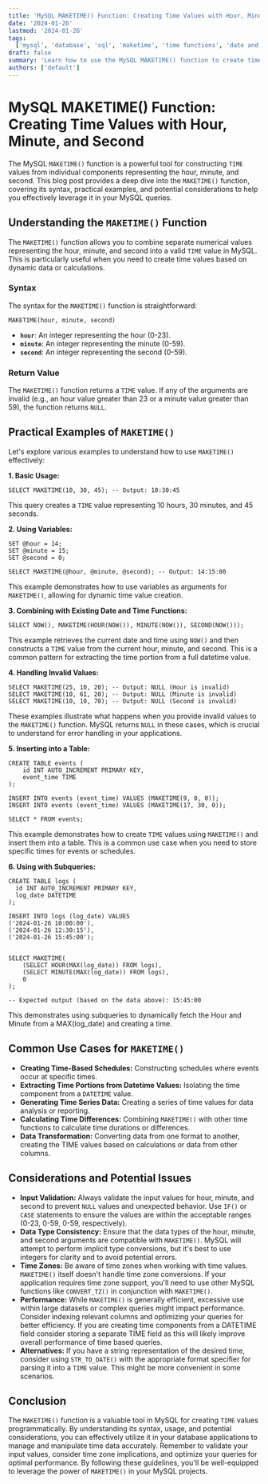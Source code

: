 ```yaml
---
title: 'MySQL MAKETIME() Function: Creating Time Values with Hour, Minute, and Second'
date: '2024-01-26'
lastmod: '2024-01-26'
tags:
  ['mysql', 'database', 'sql', 'maketime', 'time functions', 'date and time', 'database management']
draft: false
summary: 'Learn how to use the MySQL MAKETIME() function to create time values from separate hour, minute, and second components. This comprehensive guide covers syntax, usage examples, common use cases, and potential issues, making you a MAKETIME() expert.'
authors: ['default']
---
```


# MySQL MAKETIME() Function: Creating Time Values with Hour, Minute, and Second

The MySQL `MAKETIME()` function is a powerful tool for constructing `TIME` values from individual components representing the hour, minute, and second. This blog post provides a deep dive into the `MAKETIME()` function, covering its syntax, practical examples, and potential considerations to help you effectively leverage it in your MySQL queries.

## Understanding the `MAKETIME()` Function

The `MAKETIME()` function allows you to combine separate numerical values representing the hour, minute, and second into a valid `TIME` value in MySQL. This is particularly useful when you need to create time values based on dynamic data or calculations.

### Syntax

The syntax for the `MAKETIME()` function is straightforward:

```plaintext
MAKETIME(hour, minute, second)
```

- **`hour`**: An integer representing the hour (0-23).
- **`minute`**: An integer representing the minute (0-59).
- **`second`**: An integer representing the second (0-59).

### Return Value

The `MAKETIME()` function returns a `TIME` value. If any of the arguments are invalid (e.g., an hour value greater than 23 or a minute value greater than 59), the function returns `NULL`.

## Practical Examples of `MAKETIME()`

Let's explore various examples to understand how to use `MAKETIME()` effectively:

**1. Basic Usage:**

```plaintext
SELECT MAKETIME(10, 30, 45); -- Output: 10:30:45
```

This query creates a `TIME` value representing 10 hours, 30 minutes, and 45 seconds.

**2. Using Variables:**

```plaintext
SET @hour = 14;
SET @minute = 15;
SET @second = 0;

SELECT MAKETIME(@hour, @minute, @second); -- Output: 14:15:00
```

This example demonstrates how to use variables as arguments for `MAKETIME()`, allowing for dynamic time value creation.

**3. Combining with Existing Date and Time Functions:**

```plaintext
SELECT NOW(), MAKETIME(HOUR(NOW()), MINUTE(NOW()), SECOND(NOW()));
```

This example retrieves the current date and time using `NOW()` and then constructs a `TIME` value from the current hour, minute, and second. This is a common pattern for extracting the time portion from a full datetime value.

**4. Handling Invalid Values:**

```plaintext
SELECT MAKETIME(25, 10, 20); -- Output: NULL (Hour is invalid)
SELECT MAKETIME(10, 61, 20); -- Output: NULL (Minute is invalid)
SELECT MAKETIME(10, 10, 70); -- Output: NULL (Second is invalid)
```

These examples illustrate what happens when you provide invalid values to the `MAKETIME()` function. MySQL returns `NULL` in these cases, which is crucial to understand for error handling in your applications.

**5. Inserting into a Table:**

```plaintext
CREATE TABLE events (
    id INT AUTO_INCREMENT PRIMARY KEY,
    event_time TIME
);

INSERT INTO events (event_time) VALUES (MAKETIME(9, 0, 0));
INSERT INTO events (event_time) VALUES (MAKETIME(17, 30, 0));

SELECT * FROM events;
```

This example demonstrates how to create `TIME` values using `MAKETIME()` and insert them into a table. This is a common use case when you need to store specific times for events or schedules.

**6. Using with Subqueries:**

```plaintext
CREATE TABLE logs (
  id INT AUTO_INCREMENT PRIMARY KEY,
  log_date DATETIME
);

INSERT INTO logs (log_date) VALUES
('2024-01-26 10:00:00'),
('2024-01-26 12:30:15'),
('2024-01-26 15:45:00');


SELECT MAKETIME(
    (SELECT HOUR(MAX(log_date)) FROM logs),
    (SELECT MINUTE(MAX(log_date)) FROM logs),
    0
);

-- Expected output (based on the data above): 15:45:00

```

This demonstrates using subqueries to dynamically fetch the Hour and Minute from a MAX(log_date) and creating a time.

## Common Use Cases for `MAKETIME()`

- **Creating Time-Based Schedules:** Constructing schedules where events occur at specific times.
- **Extracting Time Portions from Datetime Values:** Isolating the time component from a `DATETIME` value.
- **Generating Time Series Data:** Creating a series of time values for data analysis or reporting.
- **Calculating Time Differences:** Combining `MAKETIME()` with other time functions to calculate time durations or differences.
- **Data Transformation:** Converting data from one format to another, creating the TIME values based on calculations or data from other columns.

## Considerations and Potential Issues

- **Input Validation:** Always validate the input values for hour, minute, and second to prevent `NULL` values and unexpected behavior. Use `IF()` or `CASE` statements to ensure the values are within the acceptable ranges (0-23, 0-59, 0-59, respectively).
- **Data Type Consistency:** Ensure that the data types of the hour, minute, and second arguments are compatible with `MAKETIME()`. MySQL will attempt to perform implicit type conversions, but it's best to use integers for clarity and to avoid potential errors.
- **Time Zones:** Be aware of time zones when working with time values. `MAKETIME()` itself doesn't handle time zone conversions. If your application requires time zone support, you'll need to use other MySQL functions like `CONVERT_TZ()` in conjunction with `MAKETIME()`.
- **Performance:** While `MAKETIME()` is generally efficient, excessive use within large datasets or complex queries might impact performance. Consider indexing relevant columns and optimizing your queries for better efficiency. If you are creating time components from a DATETIME field consider storing a separate TIME field as this will likely improve overall performance of time based queries.
- **Alternatives:** If you have a string representation of the desired time, consider using `STR_TO_DATE()` with the appropriate format specifier for parsing it into a `TIME` value. This might be more convenient in some scenarios.

## Conclusion

The `MAKETIME()` function is a valuable tool in MySQL for creating `TIME` values programmatically. By understanding its syntax, usage, and potential considerations, you can effectively utilize it in your database applications to manage and manipulate time data accurately. Remember to validate your input values, consider time zone implications, and optimize your queries for optimal performance. By following these guidelines, you'll be well-equipped to leverage the power of `MAKETIME()` in your MySQL projects.
